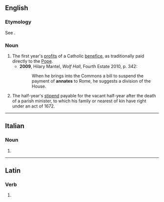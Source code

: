 ==English==

===Etymology===
See {{m|en|ann}}.

===Noun===
{{en-noun}}

# The first year's [[profit]]s of a Catholic [[benefice]], as traditionally paid directly to the [[Pope]].
#* '''2009''', Hilary Mantel, ''Wolf Hall'', Fourth Estate 2010, p. 342:
#*: When he brings into the Commons a bill to suspend the payment of '''annates''' to Rome, he suggests a division of the House.
# {{lb|en|Scotland|legal}} The half-year's [[stipend]] payable for the vacant half-year after the death of a parish minister, to which his family or nearest of kin have right under an act of 1672.

----

==Italian==

===Noun===
{{head|it|noun plural form|g=f}}

# {{plural of|annata|lang=it}}

----

==Latin==

===Verb===
{{la-verb-form|annāte}}

# {{inflection of|annō||2|p|pres|actv|impr|lang=la}}